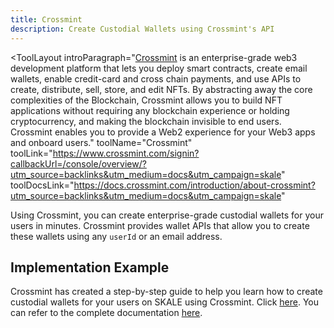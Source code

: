 ```yaml
---
title: Crossmint
description: Create Custodial Wallets using Crossmint's API
---
```


<ToolLayout
    introParagraph="[Crossmint](https://www.crossmint.com/?utm_source=backlinks&utm_medium=docs&utm_campaign=skale) is an enterprise-grade web3 development platform that lets you deploy smart contracts, create email wallets, enable credit-card and cross chain payments, and use APIs to create, distribute, sell, store, and edit NFTs. By abstracting away the core complexities of the Blockchain, Crossmint allows you to build NFT applications without requiring any blockchain experience or holding cryptocurrency, and making the blockchain invisible to end users. Crossmint enables you to provide a Web2 experience for your Web3 apps and onboard users."
    toolName="Crossmint"
    toolLink="https://www.crossmint.com/signin?callbackUrl=/console/overview/?utm_source=backlinks&utm_medium=docs&utm_campaign=skale"
    toolDocsLink="https://docs.crossmint.com/introduction/about-crossmint?utm_source=backlinks&utm_medium=docs&utm_campaign=skale"
>

Using Crossmint, you can create enterprise-grade custodial wallets for your users in minutes. Crossmint provides wallet APIs that allow you to create these wallets using any `userId` or an email address.

## Implementation Example 

Crossmint has created a step-by-step guide to help you learn how to create custodial wallets for your users on SKALE using Crossmint. Click [here](https://blog.crossmint.com/how-to-create-custodial-wallets-for-your-users-on-skale/?utm_source=backlinks&utm_medium=docs&utm_campaign=skale). You can refer to the complete documentation [here](https://docs.crossmint.com/wallets/custodial-wallets/overview/?utm_source=backlinks&utm_medium=docs&utm_campaign=skale).

</ToolLayout>
